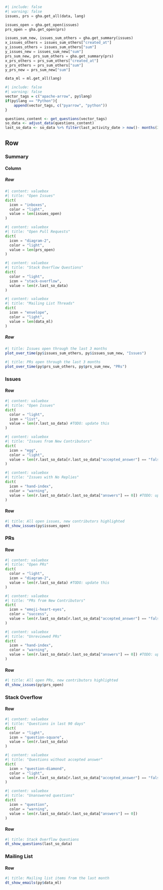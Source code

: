 ```python
#| include: false
#| warning: false
issues, prs = gha.get_all(data, lang)

issues_open = gha.get_open(issues)
prs_open = gha.get_open(prs)

issues_sum_new, issues_sum_others = gha.get_summary(issues)
x_issues_others = issues_sum_others["created_at"]
y_issues_others = issues_sum_others["sum"]
y_issues_new = issues_sum_new["sum"]
prs_sum_new, prs_sum_others = gha.get_summary(prs)
x_prs_others = prs_sum_others["created_at"]
y_prs_others = prs_sum_others["sum"]
y_prs_new = prs_sum_new["sum"]

data_ml = ml.get_all(lang)
```

```r
#| include: false
#| warning: false
vector_tags = c("apache-arrow", py$lang)
if(py$lang == "Python"){
    append(vector_tags, c("pyarrow", "python"))
}

questions_content <- get_questions(vector_tags)
so_data <- adjust_data(questions_content)
last_so_data <- so_data %>% filter(last_activity_date > now()- months(3))
```

## Row {.tabset}

### Summary 

#### Column 

##### Row {height=20%}

```python
#| content: valuebox
#| title: "Open Issues"
dict(
  icon = "inboxes",
  color = "light",
  value = len(issues_open)
)
```

```python
#| content: valuebox
#| title: "Open Pull Requests"
dict(
  icon = "diagram-2",
  color = "light",
  value = len(prs_open)
)
```

```python
#| content: valuebox
#| title: "Stack Overflow Questions"
dict(
  color = "light",
  icon = "stack-overflow",
  value = len(r.last_so_data)
)
```

```python
#| content: valuebox
#| title: "Mailing List Threads"
dict(
  icon = "envelope",
  color = "light",
  value = len(data_ml)
)
```

##### Row {height=80%}

```r
#| title: Issues open through the last 3 months
plot_over_time(py$issues_sum_others, py$issues_sum_new, "Issues")
```

```r
#| title: PRs open through the last 3 months
plot_over_time(py$prs_sum_others, py$prs_sum_new, "PRs")

```

### Issues

#### Row

```python
#| content: valuebox
#| title: "Open Issues"
dict(
  color = "light",
  icon = "list",
  value = len(r.last_so_data) #TODO: update this
)
```

```python
#| content: valuebox
#| title: "Issues from New Contributors"
dict(
  icon = "egg",
  color = "light",
  value = len(r.last_so_data[r.last_so_data["accepted_answer"] == "false"]) #TODO: update this
)
```

```python
#| content: valuebox
#| title: "Issues with No Replies"
dict(
  icon = "hand-index",
  color = "warning",
  value = len(r.last_so_data[r.last_so_data["answers"] == 0]) #TODO: update this
)
```

#### Row 
```r
#| title: All open issues, new contributors highlighted
dt_show_issues(py$issues_open)
```

### PRs

#### Row

```python
#| content: valuebox
#| title: "Open PRs"
dict(
  color = "light",
  icon = "diagram-2",
  value = len(r.last_so_data) #TODO: update this
)
```

```python
#| content: valuebox
#| title: "PRs from New Contributors"
dict(
  icon = "emoji-heart-eyes",
  color = "success",
  value = len(r.last_so_data[r.last_so_data["accepted_answer"] == "false"]) #TODO: update this
)
```

```python
#| content: valuebox
#| title: "Unreviewed PRs"
dict(
  icon = "hand-index",
  color = "warning",
  value = len(r.last_so_data[r.last_so_data["answers"] == 0]) #TODO: update this
)
```

#### Row 

```r
#| title: All open PRs, new contributors highlighted
dt_show_issues(py$prs_open)
```

### Stack Overflow

#### Row

```python
#| content: valuebox
#| title: "Questions in last 90 days"
dict(
  color = "light",
  icon = "question-square",
  value = len(r.last_so_data)
)
```

```python
#| content: valuebox
#| title: "Questions without accepted answer"
dict(
  icon = "question-diamond",
  color = "light",
  value = len(r.last_so_data[r.last_so_data["accepted_answer"] == "false"])
)
```

```python
#| content: valuebox
#| title: "Unanswered questions"
dict(
  icon = "question",
  color = "warning",
  value = len(r.last_so_data[r.last_so_data["answers"] == 0])
)
```

#### Row 

```r
#| title: Stack Overflow Questions
dt_show_questions(last_so_data)
```

### Mailing List

#### Row 

```r
#| title: Mailing list items from the last month
dt_show_emails(py$data_ml)
```
